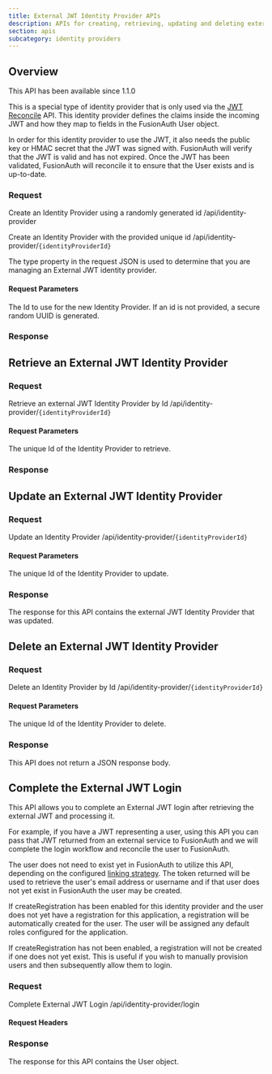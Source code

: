 ```yaml
---
title: External JWT Identity Provider APIs
description: APIs for creating, retrieving, updating and deleting external JWT identity providers
section: apis
subcategory: identity providers
---
```


## Overview

<Aside type="version">
This API has been available since 1.1.0
</Aside>

This is a special type of identity provider that is only used via the [JWT Reconcile](/docs/apis/jwt#reconcile-a-jwt-using-the-external-jwt-provider) API. This identity provider defines the claims inside the incoming JWT and how they map to fields in the FusionAuth User object.

<ExternalJwtProviderWarning />

In order for this identity provider to use the JWT, it also needs the public key or HMAC secret that the JWT was signed with. FusionAuth will verify that the JWT is valid and has not expired. Once the JWT has been validated, FusionAuth will reconcile it to ensure that the User exists and is up-to-date.

[//]: # (idp_display_name blank on purpose reads better)
<TokenStorageNote idp_display_name idp_linking_strategy="LinkByEmail" token_name="token provided in the refresh_token field" return_text="request" />

### Request

<APIAuthentication icon="lock">Create an Identity Provider using a randomly generated id</APIAuthentication>
<APIURI method="POST">/api/identity-provider</APIURI>

<APIAuthentication icon="lock">Create an Identity Provider with the provided unique id</APIAuthentication>
<APIURI method="POST">/api/identity-provider/`{identityProviderId}`</APIURI>

The <InlineField>type</InlineField> property in the request JSON is used to determine that you are managing an External JWT identity provider.

#### Request Parameters

<APIBlock>
  <APIField name="identityProviderId" type="UUID" optional defaults="secure random UUID">
    The Id to use for the new Identity Provider. If an id is not provided, a secure random UUID is generated.
  </APIField>
</APIBlock>

<ExternalJwtRequestBody idp_since={idp_since} idp_display_name={idp_display_name} idp_linking_strategy={idp_linking_strategy} />

### Response

<StandardPostResponseCodes never_search_error />

<ExternalJwtResponseBody idp_since={props.idp_since} idp_display_name={props.idp_display_name} idp_linking_strategy={idp_linking_strategy} />

## Retrieve an External JWT Identity Provider

### Request

<APIAuthentication icon="lock">Retrieve an external JWT Identity Provider by Id</APIAuthentication>
<APIURI method="GET">/api/identity-provider/`{identityProviderId}`</APIURI>

#### Request Parameters

<APIBlock>
  <APIField name="identityProviderId" type="UUID" required>
    The unique Id of the Identity Provider to retrieve.
  </APIField>
</APIBlock>

### Response

<StandardGetResponseCodes never_search_error />

<ExternalJwtResponseBody />


## Update an External JWT Identity Provider

<GenericUpdateExplanationFragment capitalized_object_name="External JWT Identity Provider" />

### Request

<APIAuthentication icon="lock">Update an Identity Provider</APIAuthentication>
<APIURI method="PUT">/api/identity-provider/`{identityProviderId}`</APIURI>

<PatchSupport api_endpoint="/api/identity-provider/`{identityProviderId}`" />

<ExternalJwtRequestBody api_endpoint="/api/identity-provider/`\{identityProviderId\}`" />


#### Request Parameters

<APIBlock>
  <APIField name="identityProviderId" type="UUID" required>
    The unique Id of the Identity Provider to update.
  </APIField>
</APIBlock>

<ExternalJwtRequestBody idp_since={idp_since} idp_display_name={idp_display_name} idp_linking_strategy={idp_linking_strategy} />

### Response

The response for this API contains the external JWT Identity Provider that was updated.

<StandardPutResponseCodes never_search_error />

<ExternalJwtResponseBody idp_since={props.idp_since} idp_display_name={props.idp_display_name} idp_linking_strategy={idp_linking_strategy} />

## Delete an External JWT Identity Provider

### Request

<APIAuthentication icon="lock">Delete an Identity Provider by Id</APIAuthentication>
<APIURI method="DELETE">/api/identity-provider/`{identityProviderId}`</APIURI>

#### Request Parameters

<APIBlock>
  <APIField name="identityProviderId" type="UUID" required>
    The unique Id of the Identity Provider to delete.
  </APIField>
</APIBlock>

### Response

This API does not return a JSON response body.

<StandardDeleteResponseCodes never_search_error />

## Complete the External JWT Login

This API allows you to complete an External JWT login after retrieving the external JWT and processing it.

For example, if you have a JWT representing a user, using this API you can pass that JWT returned from an external service to FusionAuth and we will complete the login workflow and reconcile the user to FusionAuth.

The user does not need to exist yet in FusionAuth to utilize this API, depending on the configured [linking strategy](/docs/v1/tech/identity-providers/#linking-strategies). The token returned will be used to retrieve the user's email address or username and if that user does not yet exist in FusionAuth the user may be created.

If <InlineField>createRegistration</InlineField> has been enabled for this identity provider and the user does not yet have a registration for this application, a registration will be automatically created for the user. The user will be assigned any default roles configured for the application.

If <InlineField>createRegistration</InlineField> has not been enabled, a registration will not be created if one does not yet exist. This is useful if you wish to manually provision users and then subsequently allow them to login.

### Request

<APIAuthentication icon="unlock">Complete External JWT Login</APIAuthentication>
<APIURI method="POST">/api/identity-provider/login</APIURI>

#### Request Headers

<APIBlock>
  <XForwardedForHeader />
  <XFusionauthTenantIdHeaderScopedOperationRowOnly />
</APIBlock>

<IdentityProviderLoginRequestBody idp_display_name={idp_display_name} />

### Response

The response for this API contains the User object.

<IdentityProviderLoginResponseBody />
